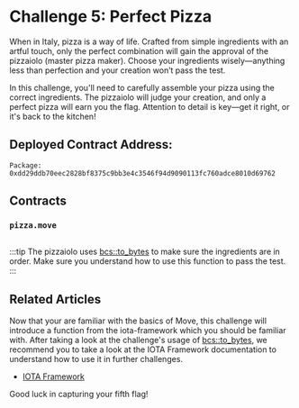 




# Challenge 5: Perfect Pizza

When in Italy, pizza is a way of life. Crafted from simple ingredients with an artful touch, only the perfect combination will gain the approval of the pizzaiolo (master pizza maker). Choose your ingredients wisely—anything less than perfection and your creation won’t pass the test.

In this challenge, you'll need to carefully assemble your pizza using the correct ingredients. The pizzaiolo will judge your creation, and only a perfect pizza will earn you the flag. Attention to detail is key—get it right, or it's back to the kitchen!

## Deployed Contract Address:
```
Package: 0xdd29ddb70eec2828bf8375c9bb3e4c3546f94d9090113fc760adce8010d69762
```

## Contracts

### `pizza.move`
```move file=<rootDir>/docs/examples/move/ctf/challenge_5/sources/pizza.move
```

:::tip
The pizzaiolo uses [bcs::to_bytes](../../references/framework/iota-framework/bcs.mdx#function-to_bytes) to make sure the ingredients are in order. Make sure you understand how to use this function to pass the test.
:::


## Related Articles
Now that your are familiar with the basics of Move, this challenge will introduce a function from the iota-framework which you should be familiar with.
After taking a look at the challenge's usage of [bcs::to_bytes](../../references/framework/iota-framework/bcs.mdx#function-to_bytes), we recommend you to take a look at the IOTA Framework documentation to understand how to use it in further challenges.

- [IOTA Framework](../../references/framework/iota-framework/)


Good luck in capturing your fifth flag!


<ChallengeVerifier expectedObjectType="0xdd29ddb70eec2828bf8375c9bb3e4c3546f94d9090113fc760adce8010d69762::pizza::Flag" number="5" nftName="Perfecct_Pizza"/>